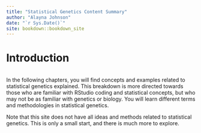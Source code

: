 ```yaml
--- 
title: "Statistical Genetics Content Summary"
author: "Alayna Johnson"
date: "`r Sys.Date()`"
site: bookdown::bookdown_site
---
```



# Introduction {-}

  
```r
```

In the following chapters, you will find concepts and examples related to statistical genetics explained. This breakdown is more directed towards those who are familiar with RStudio coding and statistical concepts, but who may not be as familiar with genetics or biology. You will learn different terms and methodologies in statistical genetics.

Note that this site does not have all ideas and methods related to statistical genetics. This is only a small start, and there is much more to explore.
